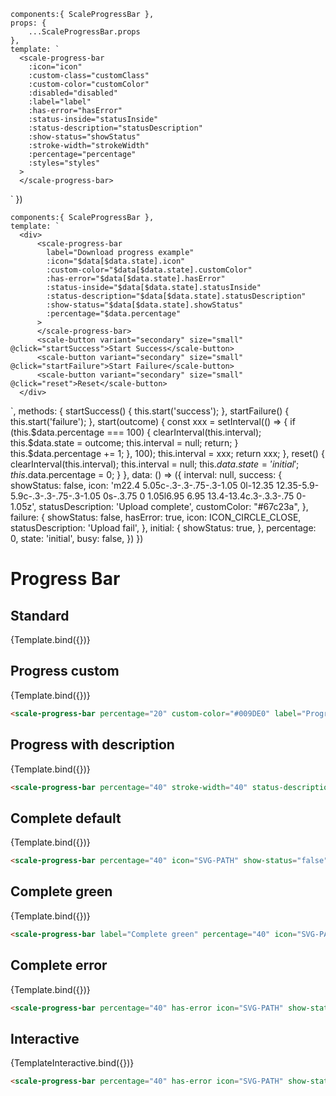 
<Meta
  title="Components/Progress Bar"
  component={ScaleProgressBar}
  argTypes={{}}
/>

    components:{ ScaleProgressBar },
    props: {
        ...ScaleProgressBar.props
    },
    template: `
      <scale-progress-bar
        :icon="icon"
        :custom-class="customClass"
        :custom-color="customColor"
        :disabled="disabled"
        :label="label"
        :has-error="hasError"
        :status-inside="statusInside"
        :status-description="statusDescription"
        :show-status="showStatus"
        :stroke-width="strokeWidth"
        :percentage="percentage"
        :styles="styles"
      >
      </scale-progress-bar>
  `
})

    components:{ ScaleProgressBar },
    template: `
      <div>
          <scale-progress-bar
            label="Download progress example"
            :icon="$data[$data.state].icon"
            :custom-color="$data[$data.state].customColor"
            :has-error="$data[$data.state].hasError"
            :status-inside="$data[$data.state].statusInside"
            :status-description="$data[$data.state].statusDescription"
            :show-status="$data[$data.state].showStatus"
            :percentage="$data.percentage"
          >
          </scale-progress-bar>
          <scale-button variant="secondary" size="small" @click="startSuccess">Start Success</scale-button>
          <scale-button variant="secondary" size="small" @click="startFailure">Start Failure</scale-button>
          <scale-button variant="secondary" size="small" @click="reset">Reset</scale-button>
      </div>
  `,
    methods: {
        startSuccess() {
            this.start('success');
        },
        startFailure() {
            this.start('failure');
        },
        start(outcome) {
            const xxx = setInterval(()  => {
                if (this.$data.percentage === 100) {
                    clearInterval(this.interval);
                    this.$data.state = outcome;
                    this.interval = null;
                    return;
                }
                this.$data.percentage += 1;
            }, 100);
            this.interval = xxx;
            return xxx;
        },
        reset() {
            clearInterval(this.interval);
            this.interval = null;
            this.$data.state = 'initial';
            this.$data.percentage = 0;
        }
    },
    data: () => ({
        interval: null,
        success: {
            showStatus: false,
            icon: 'm22.4 5.05c-.3-.3-.75-.3-1.05 0l-12.35 12.35-5.9-5.9c-.3-.3-.75-.3-1.05 0s-.3.75 0 1.05l6.95 6.95 13.4-13.4c.3-.3.3-.75 0-1.05z',
            statusDescription: 'Upload complete',
            customColor: "#67c23a",
        },
        failure: {
            showStatus: false,
            hasError: true,
            icon: ICON_CIRCLE_CLOSE,
            statusDescription: 'Upload fail',
        },
        initial: {
            showStatus: true,
        },
        percentage: 0,
        state: 'initial',
        busy: false,
    })
})

# Progress Bar

## Standard

<Canvas withSource="none">
  <Story
    name="Determinate"
    args={{
      percentage: 20,
      label: 'Determinate',
    }}
  >
    {Template.bind({})}
  </Story>
</Canvas>

<ArgsTable story='Determinate' />


## Progress custom

<Canvas withSource="none">
  <Story
    name="Progress custom"
    args={{
      percentage: 20,
      customColor: "#009DE0",
      label:"Progress custom"
    }}
  >
    {Template.bind({})}
  </Story>
</Canvas>

```html
<scale-progress-bar percentage="20" custom-color="#009DE0" label="Progress custom"></scale-progress-bar>
```


## Progress with description

<Canvas withSource="none">
  <Story
    name="Progress with description"
    args={{
      percentage: 40,
      statusDescription: 'Progress status description text',
      label: 'Progress with description'
    }}
  >
    {Template.bind({})}
  </Story>
</Canvas>

```html
<scale-progress-bar percentage="40" stroke-width="40" status-description="Progress status description text"></scale-progress-bar>
```


## Complete default

<Canvas withSource="none">
  <Story
    name="Complete default"
    args={{
      percentage: 100,
      showStatus: false,
      icon: 'm22.4 5.05c-.3-.3-.75-.3-1.05 0l-12.35 12.35-5.9-5.9c-.3-.3-.75-.3-1.05 0s-.3.75 0 1.05l6.95 6.95 13.4-13.4c.3-.3.3-.75 0-1.05z',
      statusDescription: 'Upload complete',
      label: 'Complete default'
    }}
  >
    {Template.bind({})}
  </Story>
</Canvas>

```html
<scale-progress-bar percentage="40" icon="SVG-PATH" show-status="false" status-description="Upload complete" label="Complete default"></scale-progress-bar>
```


## Complete green

<Canvas withSource="none">
  <Story
    name="Complete green"
    args={{
      percentage: 100,
      showStatus: false,
      icon: 'm22.4 5.05c-.3-.3-.75-.3-1.05 0l-12.35 12.35-5.9-5.9c-.3-.3-.75-.3-1.05 0s-.3.75 0 1.05l6.95 6.95 13.4-13.4c.3-.3.3-.75 0-1.05z',
      statusDescription: 'Upload complete',
      customColor: "#67c23a",
      label: 'Complete green'
    }}
  >
    {Template.bind({})}
  </Story>
</Canvas>

```html
<scale-progress-bar label="Complete green" percentage="40" icon="SVG-PATH" show-status="false" status-description="Upload complete" custom-color="#67c23a"></scale-progress-bar>
```


## Complete error

<Canvas withSource="none">
  <Story
    name="Complete error"
    args={{
      percentage: 0,
      hasError: true,
      showStatus: false,
      icon: ICON_CIRCLE_CLOSE,
      statusDescription: 'Upload fail',
      label: 'Complete error'
    }}
  >
    {Template.bind({})}
  </Story>
</Canvas>

```html
<scale-progress-bar percentage="40" has-error icon="SVG-PATH" show-status="false" status-description="Upload fail" label="Complete error"></scale-progress-bar>
```


## Interactive

<Canvas withSource="none">
  <Story
    name="Interactive"
    args={{
      percentage: 0,
      hasError: true,
      showStatus: false,
      icon: ICON_CIRCLE_CLOSE,
      statusDescription: 'Upload fail',
      label: 'Interactive'
    }}
  >
    {TemplateInteractive.bind({})}
  </Story>
</Canvas>

```html
<scale-progress-bar percentage="40" has-error icon="SVG-PATH" show-status="false" status-description="Upload fail" label="Interactive"></scale-progress-bar>
```
